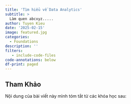 ```yaml
---
title: 'Tìm hiểu về Data Analytics'
subtitle: >
  Làm quen abcxyz.....
author: Tuyen Kieu
date: '2025-02-15'
image: featured.jpg
categories:
  - Foundations
description: ''
filters:
   - include-code-files
code-annotations: below
df-print: paged
---
```


## Tham Khảo

Nội dung của bài viết này mình tóm tắt từ các khóa học sau:

::: {.callout}

||
|---|

:::

